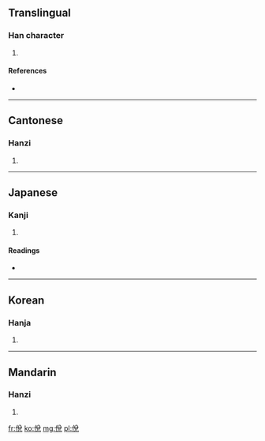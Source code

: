 ==Translingual==

===Han character===
{{Han char|rn=9|rad=人|as=07|sn=9|four=2821<sub>6</sub>|canj=人金口山 (OCRU)}}

# {{defn|Han|sort=人07}}

====References====
* {{Han ref|kx=0103.260|dkj=00653|dj=0219.050|hdz=10166.020|uh=4FBB|ud=20411|bh=CDE7|bd=52711}}

----

==Cantonese==

===Hanzi===
{{yue-hanzi|jyut=|y=tyut3}}

# {{defn|lang=yue|sort=人07}}

----

==Japanese==

===Kanji===
{{ja-kanji|grade=|rs=人07}}

# {{defn|lang=ja|sort=人07}}

====Readings====
* {{ja-readings|on=[[たつ]] (tatsu), [[たち]] (tachi), [[たい]] (tai), [[て]] (te)|kun=[[かなふ]] (kanafu), [[よい]] (yoi), [[てがる]] (tegaru), [[たやすい]] (tayasui), [[かるい]] (karui)}}

----

==Korean==

===Hanja===
{{ko-hanja|hangeul=탈|rv=tal|mr=t'al}}

# {{defn|lang=ko|sort=人07}}

----

==Mandarin==

===Hanzi===
{{cmn-hanzi|pin=[[tuō]] ([[tuo1]])|wg=t'o<sup>1</sup>}}

# {{defn|lang=cmn|sort=人07}}

[[fr:侻]]
[[ko:侻]]
[[mg:侻]]
[[pl:侻]]